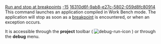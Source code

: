 [[Property:title|Run and stop at breakpoints]]
[[Property:weight|-15]]
[[Property:uuid|16310d6f-9ab8-e27c-5802-059d8fc80914]]
This command launches an application compiled in Work Bench mode. The application will stop as soon as a [[Breakpoints|breakpoint]]  is encountered, or when an exception occurs. 

It is accessible through the '''project''' toolbar (  [[Image:debug-run-icon]]  ) or through the '''debug''' menu. 

{{seealso| [[Execution commands]], [[Generating executables|Compiling in Workbench mode]]  }}




